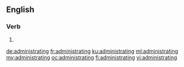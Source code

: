 ==English==

===Verb===
{{head|en|present participle}}

# {{present participle of|administrate|lang=en|nocat=1}}

[[de:administrating]]
[[fr:administrating]]
[[ku:administrating]]
[[ml:administrating]]
[[my:administrating]]
[[oc:administrating]]
[[fi:administrating]]
[[vi:administrating]]